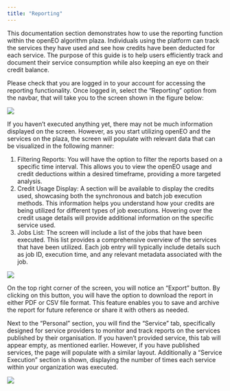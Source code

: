 ```yaml
---
title: "Reporting"
---
```



This documentation section demonstrates how to use the reporting function within the openEO algorithm plaza. Individuals using the platform can track the services they have used and see how credits have been deducted for each service. The purpose of this guide is to help users efficiently track and document their service consumption while also keeping an eye on their credit balance.

Please check that you are logged in to your account for accessing the reporting functionality. Once logged in, select the "Reporting" option from the navbar, that will take you to the screen shown in the figure below:

![](../_images/Reporting.png)

If you haven't executed anything yet, there may not be much information displayed on the screen. However, as you start utilizing openEO and the services on the plaza, the screen will populate with relevant data that can be visualized in the following manner:

1. Filtering Reports: You will have the option to filter the reports based on a specific time interval. This allows you to view the openEO usage and credit deductions within a desired timeframe, providing a more targeted analysis.
2. Credit Usage Display: A section will be available to display the credits used, showcasing both the synchronous and batch job execution methods. This information helps you understand how your credits are being utilized for different types of job executions. Hovering over the credit usage details will provide additional information on the specific service used.
3. Jobs List: The screen will include a list of the jobs that have been executed. This list provides a comprehensive overview of the services that have been utilized. Each job entry will typically include details such as job ID, execution time, and any relevant metadata associated with the job.

![](../_images/used_report.png)

:::{callout-notes}

On the top right corner of the screen, you will notice an "Export" button. By clicking on this button, you will have the option to download the report in either PDF or CSV file format. This feature enables you to save and archive the report for future reference or share it with others as needed. 

:::

Next to the "Personal" section, you will find the "Service" tab, specifically designed for service providers to monitor and track reports on the services published by their organisation. If you haven't provided service, this tab will appear empty, as mentioned earlier. However, if you have published services, the page will populate with a similar layout. Additionally a "Service Execution" section is shown, displaying the number of times each service within your organization was executed.

![](../_images/Service_report.png)
